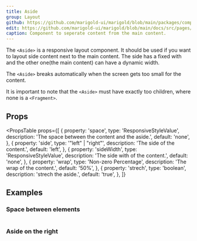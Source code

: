 ```yaml
---
title: Aside
group: Layout
github: https://github.com/marigold-ui/marigold/blob/main/packages/components/src/Aside/Aside.tsx
edit: https://github.com/marigold-ui/marigold/blob/main/docs/src/pages/components/aside.mdx
caption: Component to seperate content from the main content.
---
```


The `<Aside>` is a responsive layout component. It should be used if you want to layout side content next to the main content. The side has a fixed with and the other one(the main content) can have a dynamic width.

The `<Aside>` breaks automatically when the screen gets too small for the content.

It is important to note that the `<Aside>` must have exactly too children, where none is a `<Fragment>`.

<Preview>
  <BasicAside />
</Preview>

## Props

<PropsTable
  props={[
    {
      property: 'space',
      type: 'ResponsiveStyleValue<string>',
      description: 'The space between the content and the aside.',
      default: 'none',
    },
    {
      property: 'side',
      type: '"left" | "right"',
      description: 'The side of the content.',
      default: 'left',
    },
    {
      property: 'sideWidth',
      type: 'ResponsiveStyleValue<string>',
      description: 'The side with of the content.',
      default: 'none',
    },
    {
      property: 'wrap',
      type: 'Non-zero Percentage',
      description: 'The wrap of the content.',
      default: '50%',
    },
    {
      property: 'strech',
      type: 'boolean',
      description: 'strech the aside.',
      default: 'true',
    },
  ]}
></PropsTable>

## Examples

### Space between elements

```tsx preview file=components/Aside/space.demo.tsx

```

### Aside on the right

```tsx preview file=components/Aside/rightside.demo.tsx

```
